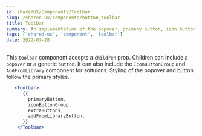 ---
id: sharedUX/Components/Toolbar
slug: /shared-ux/components/button_toolbar
title: Toolbar
summary: An implementation of the popover, primary button, icon button group and add from library button
tags: ['shared-ux', 'component', 'toolbar']
date: 2022-07-28
---

This `toolbar` component accepts a `children` prop. Children can include a `popover` or a generic `button`. It can also include the `IconButtonGroup` and `AddFromLibrary` component for soltuions. 
Styling of the popover and button follow the primary styles.


```jsx
   <Toolbar>
      {{
        primaryButton,
        iconButtonGroup,
        extraButtons,
        addFromLibraryButton,
      }}
    </Toolbar>
```
